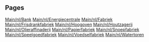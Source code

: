 
== Pages ==
[[Main/nl/Bank]]
[[Main/nl/Energiecentrale]]
[[Main/nl/Fabriek]]
[[Main/nl/Frisdrankfabriek]]
[[Main/nl/Hoogoven]]
[[Main/nl/Houtzagerij]]
[[Main/nl/Olieraffinaderij]]
[[Main/nl/Papierfabriek]]
[[Main/nl/Snoepfabriek]]
[[Main/nl/Speelgoedfabriek]]
[[Main/nl/Voedselfabriek]]
[[Main/nl/Watertoren]]
